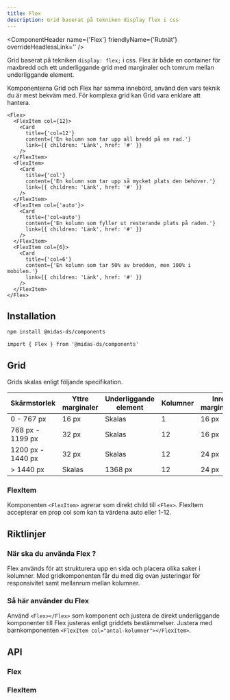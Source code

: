 ```yaml
---
title: Flex
description: Grid baserat på tekniken display flex i css
---
```



<ComponentHeader
  name={'Flex'}
  friendlyName={'Rutnät'}
  overrideHeadlessLink=''
/>

Grid baserat på tekniken `display: flex;` i css. Flex är både en container för maxbredd och ett underliggande grid med marginaler och tomrum mellan underliggande element.

Komponenterna Grid och Flex har samma innebörd, använd den vars teknik du är mest bekväm med. För komplexa grid kan Grid vara enklare att hantera.

```tsx
<Flex>
  <FlexItem col={12}>
    <Card
      title={'col=12'}
      content={'En kolumn som tar upp all bredd på en rad.'}
      link={{ children: 'Länk', href: '#' }}
    />
  </FlexItem>
  <FlexItem>
    <Card
      title={'col'}
      content={'En kolumn som tar upp så mycket plats den behöver.'}
      link={{ children: 'Länk', href: '#' }}
    />
  </FlexItem>
  <FlexItem col={'auto'}>
    <Card
      title={'col=auto'}
      content={'En kolumn som fyller ut resterande plats på raden.'}
      link={{ children: 'Länk', href: '#' }}
    />
  </FlexItem>
  <FlexItem col={6}>
    <Card
      title={'col=6'}
      content={'En kolumn som tar 50% av bredden, men 100% i mobilen.'}
      link={{ children: 'Länk', href: '#' }}
    />
  </FlexItem>
</Flex>
```

<Flex>
  <FlexItem col={12}>
    <Card
      title={'col=12'}
      content={'En kolumn som tar upp all bredd på en rad.'}
      link={{ children: 'Länk', href: '#' }}
    />
  </FlexItem>
  <FlexItem>
    <Card
      title={'col'}
      content={'En kolumn som tar upp så mycket plats den behöver.'}
      link={{ children: 'Länk', href: '#' }}
    />
  </FlexItem>
  <FlexItem col={'auto'}>
    <Card
      title={'col=auto'}
      content={'En kolumn som fyller ut resterande plats på raden.'}
      link={{ children: 'Länk', href: '#' }}
    />
  </FlexItem>
  <FlexItem col={6}>
    <Card
      title={'col=6'}
      content={'En kolumn som tar 50% av bredden, men 100% i mobilen.'}
      link={{ children: 'Länk', href: '#' }}
    />
  </FlexItem>
</Flex>

## Installation

```bash npm2yarn
npm install @midas-ds/components
```

```tsx
import { Flex } from '@midas-ds/components'
```

## Grid

Grids skalas enligt följande specifikation.

| Skärmstorlek      | Yttre marginaler | Underliggande element | Kolumner | Inre marginaler |
| ----------------- | ---------------- | --------------------- | -------- | --------------- |
| 0 - 767 px        | 16 px            | Skalas                | 1        | 16 px           |
| 768 px - 1199 px  | 32 px            | Skalas                | 12       | 16 px           |
| 1200 px - 1440 px | 32 px            | Skalas                | 12       | 24 px           |
| > 1440 px         | Skalas           | 1368 px               | 12       | 24 px           |

### FlexItem

Komponenten `<FlexItem>` agrerar som direkt child till `<Flex>`. FlexItem accepterar en prop col som kan ta värdena auto eller 1-12.

## Riktlinjer

### När ska du använda Flex ?

Flex används för att strukturera upp en sida och placera olika saker i kolumner. Med gridkomponenten får du med dig ovan justeringar för responsivitet samt mellanrum mellan kolumner.

### Så här använder du Flex

Använd `<Flex></Flex>` som komponent och justera de direkt underliggande komponenter till Flex justeras enligt griddets bestämmelser. Justera med barnkomponenten `<FlexItem col="antal-kolumner"></FlexItem>`.

## API

### Flex

<PropTable name='Flex' />

### FlexItem

<PropTable
  name='FlexItem'
  defaultOpen={false}
/>

